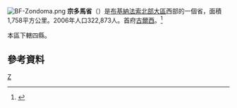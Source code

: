 [[File:BF-Zondoma.png|right]]
'''宗多馬省'''（{{lang-fr|Zondoma}}）是[[布基納法索|布基納法索]][[北部大區_(布基納法索)|北部大區]]西部的一個省，面積1,758平方公里。2006年人口322,873人。首府[[古爾西|古爾西]]。<ref>{{Cite web |url=http://www.insd.bf/Documents/Publications/INSD/Publications/Resultats_enquetes/Autres%20enq/Rapport_preliminaire_RGPH06.pdf |title=2006年人口普查初步結果 |access-date=2008-09-23 |archive-url=https://web.archive.org/web/20150721185435/http://www.insd.bf/Documents/Publications/INSD/Publications/Resultats_enquetes/Autres%20enq/Rapport_preliminaire_RGPH06.pdf |archive-date=2015-07-21 |dead-url=yes }}</ref>

本區下轄四縣。

==參考資料==
{{Reflist}}
{{coord|display=title}}
{{BurkinaFaso-geo-stub}}
{{布吉納法索行政區劃}}

[[Category:布基納法索省份|Z]]